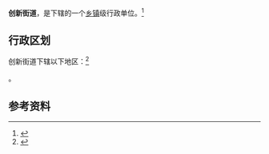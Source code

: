 {{中国乡级行政区|21/11/03/016/000}}

'''创新街道'''，是{{PRC admin/fullname|21/11/03/016/000|3}}下辖的一个[[乡镇|乡镇]]级行政单位。<ref>{{PRC admin/ref sgc|{{PRC admin/parent|21/11/03/016/000}}}}</ref>

== 行政区划 ==

创新街道下辖以下地区：<ref>{{PRC admin/ref sgc|21/11/03/016/000}}</ref>

{{PRC admin/children|21/11/03/016/000}}。

== 参考资料 ==

{{reflist}}

{{行政区划小作品}}
{{PRC admin/navcat|21/11/03/016/000}}